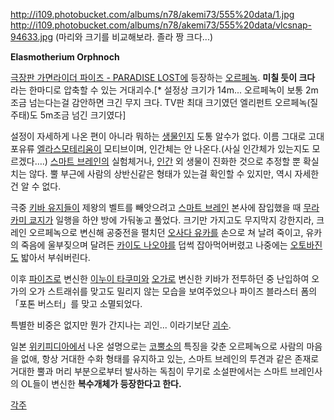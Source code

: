 http://i109.photobucket.com/albums/n78/akemi73/555%20data/1.jpg
http://i109.photobucket.com/albums/n78/akemi73/555%20data/vlcsnap-94633.jpg
(마리와 크기를 비교해보라. 졸라 짱 크다...)

'''Elasmotherium Orphnoch'''

[[극장판 가면라이더 파이즈 - PARADISE LOST]]에 등장하는 [[오르페녹]]. '''미칠 듯이 크다''' 라는 한마디로 압축할 수 있는 거대괴수.[* 설정상 크기가 14m... 오르페녹이 보통 2m 조금 넘는다는걸 감안하면 크긴 무지 크다. TV판 최대 크기였던 엘리펀트 오르페녹(질주태)도 5m조금 넘긴 크기였다]

설정이 자세하게 나온 편이 아니라 뭐하는 [[생물]]인지 도통 알수가 없다. 이름 그대로 고대 포유류 [[엘라스모테리움]]이 모티브이며, 인간체는 안 나온다.(사실 인간체가  있는지도 모르겠다….) [[스마트 브레인]]의 실험체거나, [[인간]] 외 생물이 진화한 것으로 추정할 뿐 확실치는 않다. 뿔 부근에 사람의 상반신같은 형태가 있는걸 확인할 수 있지만, 역시 자세한건 알 수 없다.

극중 [[키바 유지]]들이 제왕의 벨트를 빼앗으려고 [[스마트 브레인]] 본사에 잠입했을 때 [[무라카미 쿄지]]가 일행을 하얀 방에 가둬놓고 풀었다. 크기만 가지고도 무지막지 강한지라, 크레인 오르페녹으로 변신해 공중전을 펼치던 [[오사다 유카]]를 손으로 쳐 날려 죽이고, 유카의 죽음에 울부짖으며 달려든 [[카이도 나오야]]를 덥썩 잡아먹어버렸고 나중에는 [[오토바진]]도 밟아서 부숴버린다.

이후 [[파이즈]]로 변신한 [[이누이 타쿠미]]와 [[오가]]로 변신한 키바가 전투하던 중 난입하여 오가의 오가 스트래쉬를 맞고도 밀리지 않는 모습을 보여주었으나 파이즈 블라스터 폼의 「포톤 버스터」를 맞고 소멸되었다.

특별한 비중은 없지만 뭔가 간지나는 괴인... 이라기보단 [[괴수]].

일본 [[위키피디아]]에서 나온 설명으로는 [[코뿔소]]의 특징을 갖춘 오르페녹으로 사람의 마음을 없애, 항상 거대한 수화 형태를 유지하고 있는, 스마트 브레인의 투견과 같은 존재로 거대한 뿔과 머리 부분으로부터 발사하는 독침이 무기로 소설판에서는 스마트 브레인사의 OL들이 변신한 '''복수개체가 등장한다고 한다.'''

[[각주]]
